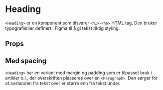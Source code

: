 
<Meta of={HeadingStories} />

# Heading

<ComponentLinkRow
  docsHref="https://design.domstol.no/987b33f71/p/3718e2-typography"
  figmaHref="https://www.figma.com/file/ewqSDmkgqDQ5PyOsRp4V5b/DDS-Komponenter?type=design&node-id=9982-211812&mode=design&t=gx7RPj9DH45EpNDL-4"
  githubHref="https://github.com/domstolene/designsystem/tree/main/packages/components/src/components/Typography/Heading"
  storybookHref="https://domstolene.github.io/designsystem/?path=/story/dds-components-components-typography-heading--default"
  withBottomSpacing
/>

`<Heading>` er en komponent som tilsvarer `<h1>`-`<h6>` HTML tag. Den bruker typografistiler definert i Figma til å gi tekst riktig styling.

## Props

<Canvas of={HeadingStories.Preview} />
<Controls of={HeadingStories.Preview} />

## Med spacing

`<Heading>` har en variant med margin og padding som er tilpasset bruk i artikler o.l., der overskriften plasseres over en `<Paragraph>`. Den sørger for at avstanden fra tekst over er større enn fra tekst under.

<Canvas of={HeadingStories.WithMargins} />
